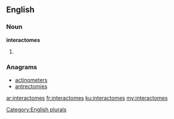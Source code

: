 ==English==

===Noun===
'''interactomes'''

# {{plural of|interactome}}

===Anagrams===
* [[actinometers#English|actinometers]]
* [[antrectomies#English|antrectomies]]

[[Category:English plurals]]

[[ar:interactomes]]
[[fr:interactomes]]
[[ku:interactomes]]
[[my:interactomes]]